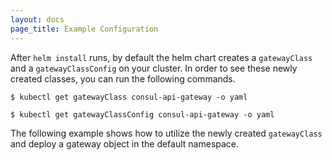 ```yaml
---
layout: docs
page_title: Example Configuration
---
```


After `helm install` runs, by default the helm chart creates a `gatewayClass` and a `gatewayClassConfig` on your cluster. In order to see these newly created classes, you can run the following commands.

```shell-session
$ kubectl get gatewayClass consul-api-gateway -o yaml
```

```shell-session
$ kubectl get gatewayClassConfig consul-api-gateway -o yaml
```

The following example shows how to utilize the newly created `gatewayClass` and deploy a gateway object in the default namespace.

<!-- TODO: test this example config on GKE/EKS/Azure and make edits →
<CodeBlockConfig filename="example.yaml">

```yaml

apiVersion: gateway.networking.k8s.io/v1alpha2
kind: Gateway
metadata:
  name: example-gateway
spec:
  gatewayClassName: consul-api-gateway
  listeners:
  - allowedRoutes:
      namespaces:
        from: All
    name: http
    port: 80
    protocol: HTTP

---

apiVersion: v1
kind: Pod
metadata:
  name: example-pod
  labels:
    app: example-service
spec:
  containers:
  - name: echo
    image: hashicorp/echo-service
    ports:
      - containerPort: 5678


---

apiVersion: v1
kind: Service
metadata:
  name: example-service
spec:
  selector:
    app: example-service
  ports:
  - protocol: TCP
    targetPort: 5678
    port: 80

---

apiVersion: gateway.networking.k8s.io/v1alpha2
kind: HTTPRoute
metadata:
  name: example-route
spec:
  parentRefs:
  - name: example-gateway
  rules:
  - backendRefs:
    - name: example-service
      port: 80

```
</CodeBlockConfig>

The above gateway configuration creates a gateway that explicitly allows routes from `All namespaces` to connect to the gateway. Additionally, it also creates a service named `example-http-service` that routes to any pod with the `app: example-service` label, and a `hashicorp/echo-service` pod for the service to route to. Finally, it creates an`HTTPRoute` named `example-route` to attach to `example-gateway`.


